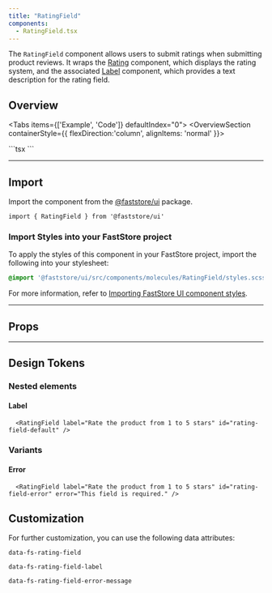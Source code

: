 ```yaml
---
title: "RatingField"
components:
  - RatingField.tsx
---
```


The `RatingField` component allows users to submit ratings when submitting product reviews. It wraps the [Rating](https://developers.vtex.com/docs/guides/faststore/molecules-rating) component, which displays the rating system, and the associated [Label](https://developers.vtex.com/docs/guides/faststore/atoms-label) component, which provides a text description for the rating field. 

## Overview

<Tabs items={['Example', 'Code']} defaultIndex="0">
  <Tab>
    <OverviewSection containerStyle={{ flexDirection:'column', alignItems: 'normal' }}>
      <RatingField label="Rate the product from 1 to 5 stars" id="rating-field-default" />
      <RatingField label="Rate the product from 1 to 5 stars" id="rating-field-error" error="This field is required." />
     </OverviewSection>
  </Tab>
  
  <Tab>
    ```tsx
      <RatingField label="Rate the product from 1 to 5 stars" id="rating-field-default" />
      <RatingField label="Rate the product from 1 to 5 stars" id="rating-field-error" error="This field is required." />
    ```
  </Tab>
</Tabs>

---

## Import

Import the component from the [@faststore/ui](https://developers.vtex.com/docs/guides/faststore/components-index) package.

```tsx
import { RatingField } from '@faststore/ui'
```

### Import Styles into your FastStore project

To apply the styles of this component in your FastStore project, import the following into your stylesheet:

```scss
@import '@faststore/ui/src/components/molecules/RatingField/styles.scss';
```

For more information, refer to [Importing FastStore UI component styles](https://developers.vtex.com/docs/guides/faststore/using-themes-importing-ui-components-styles).

---

## Props

<ComponentPropsSection component="RatingField" />

---

## Design Tokens

### Nested elements

#### Label

<OverviewSection>
  <RatingField label="Rate the product from 1 to 5 stars" id="rating-field-default" />
</OverviewSection>

```tsx
  <RatingField label="Rate the product from 1 to 5 stars" id="rating-field-default" />
```

<TokenTable>
  <TokenRow
    token="--fs-rating-field-label-color"
    value="var(--fs-color-text-light)"
    isColor
  />
  <TokenRow
    token="--fs-rating-field-label-size"
    value="var(--fs-text-size-2)"
  />
  <TokenRow
    token="--fs-rating-field-label-line-height"
    value="var(--fs-text-size-4)"
  />
</TokenTable>

### Variants

#### Error

<OverviewSection>
  <RatingField label="Rate the product from 1 to 5 stars" id="rating-field-error" error="This field is required." />
</OverviewSection>

```tsx
  <RatingField label="Rate the product from 1 to 5 stars" id="rating-field-error" error="This field is required." />
```
  
<TokenTable>
  <TokenRow
    token="--fs-rating-field-error-message-size"
    value="var(--fs-text-size-legend)"
  />
  <TokenRow
    token="--fs-rating-field-error-message-line-height"
    value="1.1"
  />
  <TokenRow
    token="--fs-rating-field-error-message-color"
    value="var(--fs-color-danger-text)"
    isColor
  />
</TokenTable>

## Customization

For further customization, you can use the following data attributes:

`data-fs-rating-field`

`data-fs-rating-field-label`

`data-fs-rating-field-error-message`
